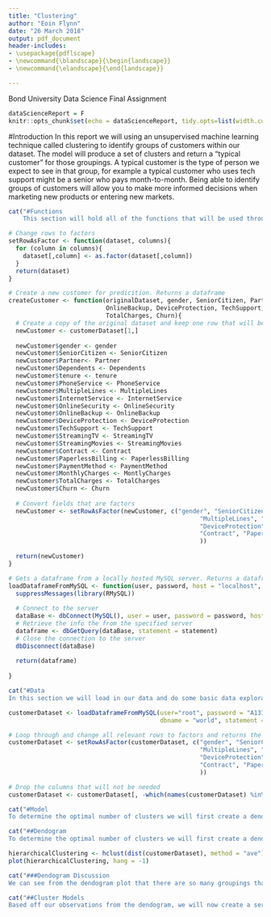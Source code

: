 ```yaml
---
title: "Clustering"
author: "Eoin Flynn"
date: "26 March 2018"
output: pdf_document
header-includes:
- \usepackage{pdflscape}
- \newcommand{\blandscape}{\begin{landscape}}
- \newcommand{\elandscape}{\end{landscape}}

---
```


\centering
Bond University\linebreak
Data Science\linebreak
Final Assignment


\raggedright
\clearpage
\tableofcontents
\clearpage

```r
dataScienceReport = F
knitr::opts_chunk$set(echo = dataScienceReport, tidy.opts=list(width.cutoff=60),tidy=TRUE)
```

#Introduction
In this report we will using an unsupervised machine learning technique called clustering to identify groups of customers within our dataset. The model will produce a set of clusters and return a "typical customer" for those groupings. A typical customer is the type of person we expect to see in that group, for example a typical customer who uses tech support might be a senior who pays month-to-month. Being able to identify groups of customers will allow you to make more informed decisions when marketing new products or entering new markets. 


```r
cat("#Functions
    This section will hold all of the functions that will be used throughout this markdown.")
```
```r
# Change rows to factors
setRowAsFactor <- function(dataset, columns){
  for (column in columns){
    dataset[,column] <- as.factor(dataset[,column])
  }
  return(dataset)
}

# Create a new customer for predicition. Returns a dataframe
createCustomer <- function(originalDataset, gender, SeniorCitizen, Partner, Dependents, tenure, PhoneService, MultipleLines, InternetService, OnlineSecurity,
                           OnlineBackup, DeviceProtection, TechSupport, StreamingTV, StreamingMovies, Contract, PaperlessBilling, PaymentMethod, MontlyCharges,
                           TotalCharges, Churn){
  # Create a copy of the original dataset and keep one row that will be overridden with the new data.
  newCustomer <- customerDataset[1,]
  
  newCustomer$gender <- gender
  newCustomer$SeniorCitizen <- SeniorCitizen
  newCustomer$Partner<- Partner
  newCustomer$Dependents <- Dependents
  newCustomer$tenure <- tenure
  newCustomer$PhoneService <- PhoneService
  newCustomer$MultipleLines <- MultipleLines
  newCustomer$InternetService <- InternetService
  newCustomer$OnlineSecurity <- OnlineSecurity
  newCustomer$OnlineBackup <- OnlineBackup
  newCustomer$DeviceProtection <- DeviceProtection
  newCustomer$TechSupport <- TechSupport
  newCustomer$StreamingTV <- StreamingTV
  newCustomer$StreamingMovies <- StreamingMovies
  newCustomer$Contract <- Contract
  newCustomer$PaperlessBilling <- PaperlessBilling
  newCustomer$PaymentMethod <- PaymentMethod
  newCustomer$MonthlyCharges <- MontlyCharges
  newCustomer$TotalCharges <- TotalCharges
  newCustomer$Churn <- Churn
  
  # Convert fields that are factors
  newCustomer <- setRowAsFactor(newCustomer, c("gender", "SeniorCitizen", "Partner", "Dependents", "PhoneService",
                                                     "MultipleLines", "InternetService", "OnlineSecurity", "OnlineBackup",
                                                     "DeviceProtection","TechSupport", "StreamingTV", "StreamingMovies",
                                                     "Contract", "PaperlessBilling", "PaymentMethod", "Churn"
                                                     ))
  
  return(newCustomer)
}

# Gets a dataframe from a locally hosted MySQL server. Returns a dataframe
loadDataframeFromMySQL <- function(user, password, host = "localhost", dbname, statement, port = 3306){
  suppressMessages(library(RMySQL))
  
  # Connect to the server
  dataBase <- dbConnect(MySQL(), user = user, password = password, host = host, dbname = dbname, port = port)
  # Retrieve the info the from the specified server
  dataframe <- dbGetQuery(dataBase, statement = statement)
  # Close the connection to the server
  dbDisconnect(dataBase)
  
  return(dataframe)
  
}

```


```r
cat("#Data
In this section we will load in our data and do some basic data exploration.")
```
```r
customerDataset <- loadDataframeFromMySQL(user="root", password = "A13337995", 
                                          dbname = "world", statement = "Select * from world.customerChurn")

# Loop through and change all relevant rows to factors and returns the dataset post modification
customerDataset <- setRowAsFactor(customerDataset, c("gender", "SeniorCitizen", "Partner", "Dependents", "PhoneService",
                                                     "MultipleLines", "InternetService", "OnlineSecurity", "OnlineBackup",
                                                     "DeviceProtection","TechSupport", "StreamingTV", "StreamingMovies",
                                                     "Contract", "PaperlessBilling", "PaymentMethod", "Churn"
                                                     ))

# Drop the columns that will not be needed
customerDataset <- customerDataset[, -which(names(customerDataset) %in% c("customerID"))]
```


```r
cat("#Model  
To determine the optimal number of clusters we will first create a dendogram view how far we can drill down and then produce a series of models using different values that look reasonable on the dendogram. Picking the right number of clusters is highly subjective and varies by dataset so there is no golden number, so that is why we are creating our series of models and presenting the one to management which has the best insight.")
```
```r
cat("##Dendogram    
To determine the optimal number of clusters we will first create a dendogram view how far we can drill down and then produce a series of models using different values that look reasonable on the dendogram. Picking the right number of clusters is highly subjective and varies by dataset so there is no golden number, so that is why we are creating our series of models and presenting the one to management which has the best insight.")
```
```r
hierarchicalClustering <- hclust(dist(customerDataset), method = "ave") 
plot(hierarchicalClustering, hang = -1)
```
```r
cat("###Dendogram Discussion    
We can see from the dendogram plot that there are so many groupings that it becomes a blur where we cannot make-out any groupings at all. If we were to create a clustering model which drills down all the way then it would have zero insight for management since it would apply to such a finite grouping of customers, on the flip side, if we use a model with too few customers then the model will lack specificity and thus also provide little to no insight to management. Looking at the dendogram we can see that between six and nine clusters breaks the data down so that it is not too specific, but also not too general")
```

```r
cat("##Cluster Models  
Based off our observations from the dendogram, we will now create a series of models and compare them to analyse which has the greatest insight for managment.
```
```r

```
